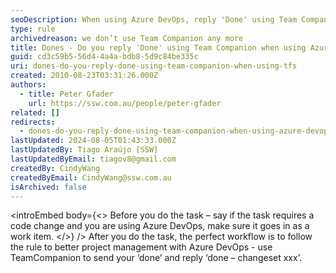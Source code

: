 ```yaml
---
seoDescription: When using Azure DevOps, reply 'Done' using Team Companion after completing a task that requires code changes.
type: rule
archivedreason: we don’t use Team Companion any more
title: Dones - Do you reply 'Done' using Team Companion when using Azure DevOps?
guid: cd3c59b5-56d4-4a4a-bdb8-5d9c84be335c
uri: dones-do-you-reply-done-using-team-companion-when-using-tfs
created: 2010-08-23T03:31:26.000Z
authors:
  - title: Peter Gfader
    url: https://ssw.com.au/people/peter-gfader
related: []
redirects:
  - dones-do-you-reply-done-using-team-companion-when-using-azure-devops
lastUpdated: 2024-08-05T01:43:33.000Z
lastUpdatedBy: Tiago Araújo [SSW]
lastUpdatedByEmail: tiagov8@gmail.com
createdBy: CindyWang
createdByEmail: CindyWang@ssw.com.au
isArchived: false
---
```


<introEmbed
  body={<>
Before you do the task – say if the task requires a code change and you are using Azure DevOps, make sure it goes in as a work item.
  </>}
/>
After you do the task, the perfect workflow is to follow the rule to better project management with Azure DevOps - use TeamCompanion to send your ‘done’ and reply ‘done – changeset xxx’.
